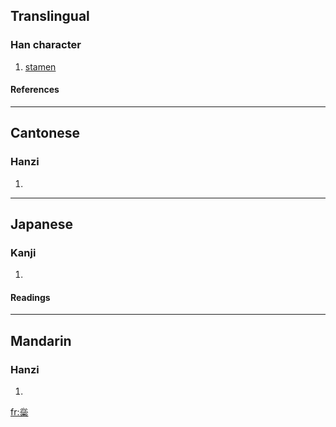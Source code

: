 ==Translingual==
===Han character===
{{Han char|rn=75|rad=木|as=12|sn=16|four=3390<sub>4</sub>|canj=心心心木 (PPPD)}}
# [[stamen]]
====References====
{{Han ref|kx=0554.150|dkj=15569|dj=0943.060|hdz=21296.090|uh=6A64|ud=27236|bh=E9D0|bd=59856}}

----
==Cantonese==
===Hanzi===
{{yue-hanzi|jyut=|y=yeui5}}
# {{defn|Cantonese}}

----
==Japanese==
===Kanji===
{{ja-kanji|grade=|rs=木12}}
# {{defn|Japanese}} 
====Readings====
{{ja-readings|on=[[ずい]] (zui), [[に]] (ni)|kun=[[たれる]] (tareru)}}

----
==Mandarin==
===Hanzi===
{{cmn-hanzi|pin=[[ruǐ]] (rui3)|wg=jui<sup>3</sup>}}
# {{defn|Mandarin}}

[[fr:橤]]